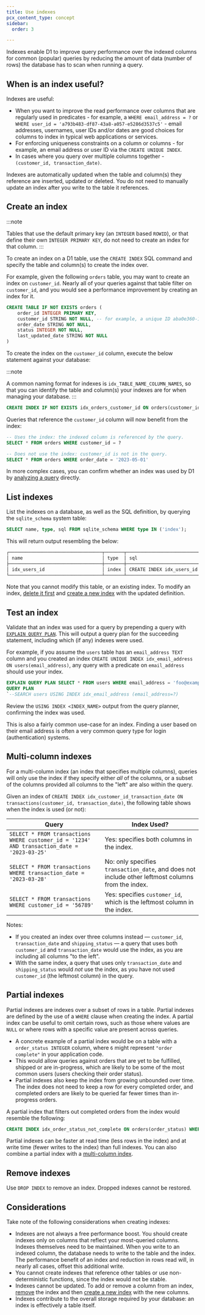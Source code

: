 ```yaml
---
title: Use indexes
pcx_content_type: concept
sidebar:
  order: 3

---
```


Indexes enable D1 to improve query performance over the indexed columns for common (popular) queries by reducing the amount of data (number of rows) the database has to scan when running a query.

## When is an index useful?

Indexes are useful:

* When you want to improve the read performance over columns that are regularly used in predicates - for example, a `WHERE email_address = ?` or `WHERE user_id = 'a793b483-df87-43a8-a057-e5286d3537c5'` - email addresses, usernames, user IDs and/or dates are good choices for columns to index in typical web applications or services.
* For enforcing uniqueness constraints on a column or columns - for example, an email address or user ID via the `CREATE UNIQUE INDEX`.
* In cases where you query over multiple columns together - `(customer_id, transaction_date)`.

Indexes are automatically updated when the table and column(s) they reference are inserted, updated or deleted. You do not need to manually update an index after you write to the table it references.

## Create an index

:::note

Tables that use the default primary key (an `INTEGER` based `ROWID`), or that define their own `INTEGER PRIMARY KEY`, do not need to create an index for that column. 
:::

To create an index on a D1 table, use the `CREATE INDEX` SQL command and specify the table and column(s) to create the index over.

For example, given the following `orders` table, you may want to create an index on `customer_id`. Nearly all of your queries against that table filter on `customer_id`, and you would see a performance improvement by creating an index for it.

```sql
CREATE TABLE IF NOT EXISTS orders (
    order_id INTEGER PRIMARY KEY,
    customer_id STRING NOT NULL, -- for example, a unique ID aba0e360-1e04-41b3-91a0-1f2263e1e0fb
    order_date STRING NOT NULL,
    status INTEGER NOT NULL,
    last_updated_date STRING NOT NULL
)
```

To create the index on the `customer_id` column, execute the below statement against your database:

:::note

A common naming format for indexes is `idx_TABLE_NAME_COLUMN_NAMES`, so that you can identify the table and column(s) your indexes are for when managing your database. 
:::

```sql
CREATE INDEX IF NOT EXISTS idx_orders_customer_id ON orders(customer_id)
```

Queries that reference the `customer_id` column will now benefit from the index:

```sql
-- Uses the index: the indexed column is referenced by the query.
SELECT * FROM orders WHERE customer_id = ?

-- Does not use the index: customer_id is not in the query.
SELECT * FROM orders WHERE order_date = '2023-05-01'
```

In more complex cases, you can confirm whether an index was used by D1 by [analyzing a query](#test-an-index) directly.

## List indexes

List the indexes on a database, as well as the SQL definition, by querying the `sqlite_schema` system table:

```sql
SELECT name, type, sql FROM sqlite_schema WHERE type IN ('index');
```

This will return output resembling the below:

```txt
┌──────────────────────────────────┬───────┬────────────────────────────────────────┐
│ name                             │ type  │ sql                                    │
├──────────────────────────────────┼───────┼────────────────────────────────────────┤
│ idx_users_id                     │ index │ CREATE INDEX idx_users_id ON users(id) │
└──────────────────────────────────┴───────┴────────────────────────────────────────┘
```

Note that you cannot modify this table, or an existing index. To modify an index, [delete it first](#remove-indexes) and [create a new index](#create-an-index) with the updated definition.

## Test an index

Validate that an index was used for a query by prepending a query with [`EXPLAIN QUERY PLAN`](https://www.sqlite.org/eqp.html). This will output a query plan for the succeeding statement, including which (if any) indexes were used.

For example, if you assume the `users` table has an `email_address TEXT` column and you created an index `CREATE UNIQUE INDEX idx_email_address ON users(email_address)`, any query with a predicate on `email_address` should use your index.

```sql
EXPLAIN QUERY PLAN SELECT * FROM users WHERE email_address = 'foo@example.com';
QUERY PLAN
`--SEARCH users USING INDEX idx_email_address (email_address=?)
```

Review the `USING INDEX <INDEX_NAME>` output from the query planner, confirming the index was used.

This is also a fairly common use-case for an index. Finding a user based on their email address is often a very common query type for login (authentication) systems.

## Multi-column indexes

For a multi-column index (an index that specifies multiple columns), queries will only use the index if they specify either *all* of the columns, or a subset of the columns provided all columns to the "left" are also within the query.

Given an index of `CREATE INDEX idx_customer_id_transaction_date ON transactions(customer_id, transaction_date)`, the following table shows when the index is used (or not):

| Query                                                                                       | Index Used?                                                                                        |
| ------------------------------------------------------------------------------------------- | -------------------------------------------------------------------------------------------------- |
| `SELECT * FROM transactions WHERE customer_id = '1234' AND transaction_date = '2023-03-25'` | Yes: specifies both columns in the index.                                                          |
| `SELECT * FROM transactions WHERE transaction_date = '2023-03-28'`                          | No: only specifies `transaction_date`, and does not include other leftmost columns from the index. |
| `SELECT * FROM transactions WHERE customer_id = '56789'`                                    | Yes: specifies `customer_id`, which is the leftmost column in the index.                           |

Notes:

* If you created an index over three columns instead — `customer_id`, `transaction_date` and `shipping_status` — a query that uses both `customer_id` and `transaction_date` would use the index, as you are including all columns "to the left".
* With the same index, a query that uses only `transaction_date` and `shipping_status` would *not* use the index, as you have not used `customer_id` (the leftmost column) in the query.

## Partial indexes

Partial indexes are indexes over a subset of rows in a table. Partial indexes are defined by the use of a `WHERE` clause when creating the index. A partial index can be useful to omit certain rows, such as those where values are `NULL` or where rows with a specific value are present across queries.

* A concrete example of a partial index would be on a table with a `order_status INTEGER` column, where `6` might represent `"order complete"` in your application code.
* This would allow queries against orders that are yet to be fulfilled, shipped or are in-progress, which are likely to be some of the most common users (users checking their order status).
* Partial indexes also keep the index from growing unbounded over time. The index does not need to keep a row for every completed order, and completed orders are likely to be queried far fewer times than in-progress orders.

A partial index that filters out completed orders from the index would resemble the following:

```sql
CREATE INDEX idx_order_status_not_complete ON orders(order_status) WHERE order_status != 6
```

Partial indexes can be faster at read time (less rows in the index) and at write time (fewer writes to the index) than full indexes. You can also combine a partial index with a [multi-column index](#multi-column-indexes).

## Remove indexes

Use `DROP INDEX` to remove an index. Dropped indexes cannot be restored.

## Considerations

Take note of the following considerations when creating indexes:

* Indexes are not always a free performance boost. You should create indexes only on columns that reflect your most-queried columns. Indexes themselves need to be maintained. When you write to an indexed column, the database needs to write to the table and the index. The performance benefit of an index and reduction in rows read will, in nearly all cases, offset this additional write.
* You cannot create indexes that reference other tables or use non-deterministic functions, since the index would not be stable.
* Indexes cannot be updated. To add or remove a column from an index, [remove](#remove-indexes) the index and then [create a new index](#create-an-index) with the new columns.
* Indexes contribute to the overall storage required by your database: an index is effectively a table itself.
